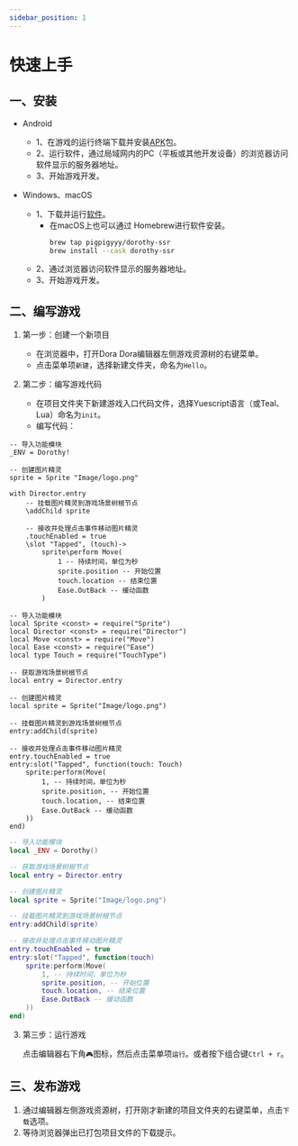 ```yaml
---
sidebar_position: 1
---
```



# 快速上手

## 一、安装

- Android
	- 1、在游戏的运行终端下载并安装[APK](https://github.com/pigpigyyy/Dorothy-SSR/releases/latest)包。
	- 2、运行软件，通过局域网内的PC（平板或其他开发设备）的浏览器访问软件显示的服务器地址。
	- 3、开始游戏开发。

- Windows、macOS
	- 1、下载并运行[软件](https://github.com/pigpigyyy/Dorothy-SSR/releases/latest)。
		- 在macOS上也可以通过 Homebrew进行软件安装。
			```sh
			brew tap pigpigyyy/dorothy-ssr 
			brew install --cask dorothy-ssr
			```
	- 2、通过浏览器访问软件显示的服务器地址。
	- 3、开始游戏开发。

## 二、编写游戏

1. 第一步：创建一个新项目

	- 在浏览器中，打开Dora Dora编辑器左侧游戏资源树的右键菜单。
	- 点击菜单项`新建`，选择新建文件夹，命名为`Hello`。

2. 第二步：编写游戏代码

	- 在项目文件夹下新建游戏入口代码文件，选择Yuescript语言（或Teal、Lua）命名为`init`。
	- 编写代码：

<Tabs>
<TabItem value="yue" label="Yuescript">

```yue title="Hello/init.yue"
-- 导入功能模块
_ENV = Dorothy!

-- 创建图片精灵
sprite = Sprite "Image/logo.png"

with Director.entry
	-- 挂载图片精灵到游戏场景树根节点
	\addChild sprite

	-- 接收并处理点击事件移动图片精灵
	.touchEnabled = true
	\slot "Tapped", (touch)->
		sprite\perform Move(
			1 -- 持续时间，单位为秒
			sprite.position -- 开始位置
			touch.location -- 结束位置
			Ease.OutBack -- 缓动函数
		)
```

</TabItem>
<TabItem value="tl" label="Teal">

```teal title="Hello/init.tl"
-- 导入功能模块
local Sprite <const> = require("Sprite")
local Director <const> = require("Director")
local Move <const> = require("Move")
local Ease <const> = require("Ease")
local type Touch = require("TouchType")

-- 获取游戏场景树根节点
local entry = Director.entry

-- 创建图片精灵
local sprite = Sprite("Image/logo.png")

-- 挂载图片精灵到游戏场景树根节点
entry:addChild(sprite)

-- 接收并处理点击事件移动图片精灵
entry.touchEnabled = true
entry:slot("Tapped", function(touch: Touch)
	sprite:perform(Move(
		1, -- 持续时间，单位为秒
		sprite.position, -- 开始位置
		touch.location, -- 结束位置
		Ease.OutBack -- 缓动函数
	))
end)
```

</TabItem>
<TabItem value="lua" label="Lua">

```lua title="Hello/init.lua"
-- 导入功能模块
local _ENV = Dorothy()

-- 获取游戏场景树根节点
local entry = Director.entry

-- 创建图片精灵
local sprite = Sprite("Image/logo.png")

-- 挂载图片精灵到游戏场景树根节点
entry:addChild(sprite)

-- 接收并处理点击事件移动图片精灵
entry.touchEnabled = true
entry:slot("Tapped", function(touch)
	sprite:perform(Move(
		1, -- 持续时间，单位为秒
		sprite.position, -- 开始位置
		touch.location, -- 结束位置
		Ease.OutBack -- 缓动函数
	))
end)
```

</TabItem>
</Tabs>

3. 第三步：运行游戏

	点击编辑器右下角`🎮`图标，然后点击菜单项`运行`。或者按下组合键`Ctrl + r`。

## 三、发布游戏

1. 通过编辑器左侧游戏资源树，打开刚才新建的项目文件夹的右键菜单，点击`下载`选项。
2. 等待浏览器弹出已打包项目文件的下载提示。